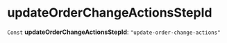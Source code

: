 
# updateOrderChangeActionsStepId

 `Const` **updateOrderChangeActionsStepId**: `"update-order-change-actions"`
